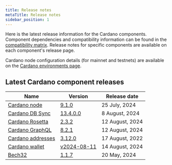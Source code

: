 ```yaml
---
title: Release notes
metaTitle: Release notes
sidebar_position: 1
---
```


Here is the latest release information for the Cardano components. Component
dependencies and compatibility information can be found in the
[compatibility matrix](/developer-resources/release-notes/comp-matrix). Release
notes for specific components are available on each component's release page.

Cardano node configuration details (for mainnet and testnets) are available on
the
[Cardano environments page](https://book.world.dev.cardano.org/environments.html).

## Latest Cardano component releases

| Name                                                                     | Version                                                                                      | Release date      |
| ------------------------------------------------------------------------ | -------------------------------------------------------------------------------------------- | ----------------- |
| [Cardano node](https://github.com/IntersectMBO/cardano-node)             | [9.1.0](https://github.com/IntersectMBO/cardano-node/releases/tag/9.1.0)                     | 25 July, 2024    |
| [Cardano DB Sync](https://github.com/IntersectMBO/cardano-db-sync)       | [13.4.0.0](https://github.com/IntersectMBO/cardano-db-sync/releases/tag/13.4.0.0)            | 8 August, 2024 |
| [Cardano Rosetta](https://github.com/cardano-foundation/cardano-rosetta) | [2.3.2](https://github.com/cardano-foundation/cardano-rosetta/releases/tag/2.3.2)            | 12 August, 2024    |
| [Cardano GraphQL](https://github.com/cardano-foundation/cardano-graphql) | [8.2.1](https://github.com/cardano-foundation/cardano-graphql/releases/tag/8.2.1)            | 12 August, 2024    |
| [Cardano addresses](https://github.com/IntersectMBO/cardano-addresses)   | [3.12.0](https://github.com/IntersectMBO/cardano-addresses/releases/tag/3.12.0)              | 17 August, 2022   |
| [Cardano wallet](https://github.com/cardano-foundation/cardano-wallet)   | [v2024-08-11](https://github.com/cardano-foundation/cardano-wallet/releases/tag/v2024-08-11) | 14 August, 2024    |
| [Bech32](https://github.com/IntersectMBO/bech32)                         | [1.1.7](https://github.com/IntersectMBO/bech32/releases/tag/v1.1.7)                          | 20 May, 2024 |

